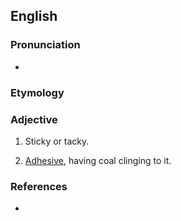 ==English==

===Pronunciation===
* {{IPA|klæɡiː|lang=en}}

===Etymology===
{{suffix|en|clag|y}}

===Adjective===
{{en-adj|er}}

# {{lb|en|of mud, tar, glue or the like}} Sticky or tacky.
# {{lb|en|specifically, of a roof in a mine}} [[adhesive|Adhesive]], having coal clinging to it.

===References===
* {{R:Webster 1913}}